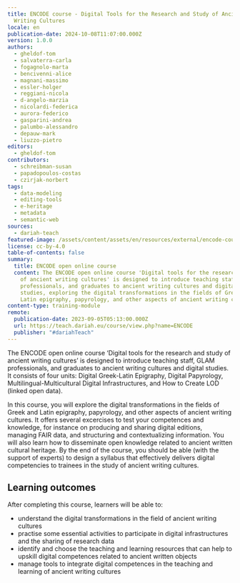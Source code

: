 ```yaml
---
title: ENCODE course - Digital Tools for the Research and Study of Ancient
  Writing Cultures
locale: en
publication-date: 2024-10-08T11:07:00.000Z
version: 1.0.0
authors:
  - gheldof-tom
  - salvaterra-carla
  - fogagnolo-marta
  - bencivenni-alice
  - magnani-massimo
  - essler-holger
  - reggiani-nicola
  - d-angelo-marzia
  - nicolardi-federica
  - aurora-federico
  - gasparini-andrea
  - palumbo-alessandro
  - depauw-mark
  - liuzzo-pietro
editors:
  - gheldof-tom
contributors:
  - schreibman-susan
  - papadopoulos-costas
  - czirjak-norbert
tags:
  - data-modeling
  - editing-tools
  - e-heritage
  - metadata
  - semantic-web
sources:
  - dariah-teach
featured-image: /assets/content/assets/en/resources/external/encode-course-digital-tools-for-the-research-and-study-of-ancient-writing-cultures/featured-image.png
license: cc-by-4.0
table-of-contents: false
summary:
  title: ENCODE open online course
  content: The ENCODE open online course 'Digital tools for the research and study
    of ancient writing cultures' is designed to introduce teaching staff, GLAM
    professionals, and graduates to ancient writing cultures and digital
    studies, exploring the digital transformations in the fields of Greek and
    Latin epigraphy, papyrology, and other aspects of ancient writing cultures.
content-type: training-module
remote:
  publication-date: 2023-09-05T05:13:00.000Z
  url: https://teach.dariah.eu/course/view.php?name=ENCODE
  publisher: "#dariahTeach"
---
```

The ENCODE open online course ‘Digital tools for the research and study of ancient writing cultures’ is designed to introduce teaching staff, GLAM professionals, and graduates to ancient writing cultures and digital studies. It consists of four units: Digital Greek-Latin Epigraphy, Digital Papyrology, Multilingual-Multicultural Digital Infrastructures, and How to Create LOD (linked open data).

In this course, you will explore the digital transformations in the fields of Greek and Latin epigraphy, papyrology, and other aspects of ancient writing cultures. It offers several excercises to test your competences and knowledge, for instance on producing and sharing digital editions, managing FAIR data, and structuring and contextualizing information. You will also learn how to disseminate open knowledge related to ancient written cultural heritage. By the end of the course, you should be able (with the support of experts) to design a syllabus that effectively delivers digital competencies to trainees in the study of ancient writing cultures.

## Learning outcomes

After completing this course, learners will be able to:

* understand the digital transformations in the field of ancient writing cultures
* practise some essential activities to participate in digital infrastructures and the sharing of research data
* identify and choose the teaching and learning resources that can help to upskill digital competences related to ancient written objects
* manage tools to integrate digital competences in the teaching and learning of ancient writing cultures

<ExternalResource title="Interested in learning more?" subtitle="Check out the ENCODE course on #dariahTeach" url="https://teach.dariah.eu/course/view.php?name=ENCODE" />
